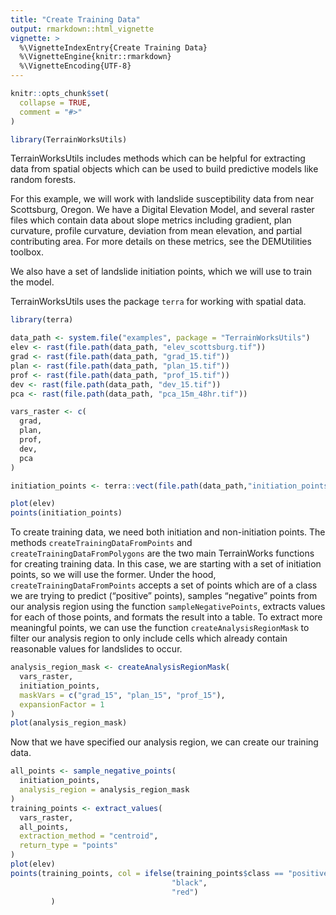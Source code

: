 ---
title: "Create Training Data"
output: rmarkdown::html_vignette
vignette: >
  %\VignetteIndexEntry{Create Training Data}
  %\VignetteEngine{knitr::rmarkdown}
  %\VignetteEncoding{UTF-8}
---

```{r, include = FALSE}
knitr::opts_chunk$set(
  collapse = TRUE,
  comment = "#>"
)
```

```{r setup}
library(TerrainWorksUtils)
```


TerrainWorksUtils includes methods which can be helpful for extracting data 
from spatial objects which can be used to build predictive models like 
random forests. 

For this example, we will work with landslide susceptibility data from near
Scottsburg, Oregon. We have a Digital Elevation Model, and several raster 
files which contain data about slope metrics including gradient, 
plan curvature, profile curvature, deviation from mean elevation, and 
partial contributing area. For more details on these metrics, see the 
DEMUtilities toolbox. 

We also have a set of landslide initiation points, which we will use to train 
the model. 

TerrainWorksUtils uses the package `terra` for working with spatial data. 

```{r}
library(terra)

data_path <- system.file("examples", package = "TerrainWorksUtils")
elev <- rast(file.path(data_path, "elev_scottsburg.tif"))
grad <- rast(file.path(data_path, "grad_15.tif"))
plan <- rast(file.path(data_path, "plan_15.tif"))
prof <- rast(file.path(data_path, "prof_15.tif"))
dev <- rast(file.path(data_path, "dev_15.tif"))
pca <- rast(file.path(data_path, "pca_15m_48hr.tif"))

vars_raster <- c(
  grad,
  plan,
  prof,
  dev,
  pca
)

initiation_points <- terra::vect(file.path(data_path,"initiation_points.shp"))
```

```{r}
plot(elev)
points(initiation_points)
```

To create training data, we need both initiation and non-initiation points. 
The methods `createTrainingDataFromPoints` and `createTrainingDataFromPolygons`
are the two main TerrainWorks functions for creating training data. In this
case, we are starting with a set of initiation points, so we will use the 
former. Under the hood, `createTrainingDataFromPoints` accepts a set of points
which are of a class we are trying to predict ("positive" points), samples 
"negative" points from our analysis region using the function
`sampleNegativePoints`, extracts values for each of those points, and formats
the result into a table. To extract more meaningful points, we can use the 
function `createAnalysisRegionMask` to filter our analysis region to only 
include cells which already contain reasonable values for landslides to occur. 

```{r analysisRegionMask}
analysis_region_mask <- createAnalysisRegionMask(
  vars_raster, 
  initiation_points, 
  maskVars = c("grad_15", "plan_15", "prof_15"), 
  expansionFactor = 1
)
plot(analysis_region_mask)
```

Now that we have specified our analysis region, we can create our training 
data. 

```{r create-training-data}
all_points <- sample_negative_points(
  initiation_points, 
  analysis_region = analysis_region_mask
)
training_points <- extract_values(
  vars_raster, 
  all_points, 
  extraction_method = "centroid", 
  return_type = "points"
)
plot(elev)
points(training_points, col = ifelse(training_points$class == "positive", 
                                    "black", 
                                    "red")
         )
```





